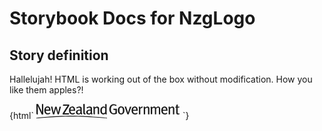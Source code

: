 

# Storybook Docs for NzgLogo

<Meta title="govtnz-import/NzgLogo" />

## Story definition

Hallelujah! HTML is working out of the box without modification.
How you like them apples?!

<Preview>
  <Story name="NzgLogo" height="100px">
    {html`
      <svg
        class="g-nzg-logo example"
        focusable="false"
        height="24"
        role="img"
        width="230"
      >
        <title>New Zealand Government</title>
        <path
          d="M0 22.2s28.9-3.3 56.2-3.3C84 19 113 22.2 113 22.2v1.1s-29.2-3-57-3c-27.2 0-56.1 3-56.1 3v-1.1zm11.1-5.3H8.6L4.2 8l-2-4.5h-.1L2.3 8v9h-.9C.4 17 0 16 0 14.8V.2h2.7l4.7 9.2c.7 1.4 1.5 3.5 1.6 4h.1l-.2-5V.2H11V17zM52.5 15l-.6 2H42v-1.8l6.8-10.6L50 2.8l-2 .1h-5.6l.5-2h9.6v2l-6.6 10.5-1 1.6h7.6zm76.3.5a9.6 9.6 0 01-4.9 1.3 7 7 0 01-5.3-2.2 9.5 9.5 0 01-1.9-6.3c0-2.3 1-5 2.9-6.5 1.2-1 2.5-1.4 4.2-1.4a7 7 0 014.7 1.6l-1.1 1.5a5.7 5.7 0 00-3.6-1.3c-1.6 0-2.8.7-3.6 2.2-.5 1-.9 2-.9 4 0 2.3.4 4 1.2 5 .7 1 2.2 1.6 3.6 1.6a5 5 0 002.4-.7V9.7h-3l-.4-2h5.7v7.9zm12.1-4.9c0 3.9-2 6.3-5.2 6.3-3.3 0-5.3-2.5-5.3-6.4 0-4 2-6.4 5.2-6.4 3.6 0 5.3 2.9 5.3 6.5zm-2.5.1c0-3.7-1-4.9-2.8-4.9-2 0-2.7 1.4-2.7 4.5 0 3.6 1 4.9 2.8 4.9 1.7 0 2.7-1.3 2.7-4.5zM152 4.6l-4.4 12.2h-2l-4.4-12.2 2.3-.4 2.4 7.4.7 2.6.8-2.7 2.3-7h2.3zm10.2 6.5h-7.4v.3c0 1 .1 1.8.5 2.4.6 1 1.6 1.4 2.8 1.4 1.1 0 2-.4 3-1.2l.8 1.4a6.2 6.2 0 01-4.2 1.5c-3.3 0-5.4-2.4-5.4-6.4 0-2 .4-3.4 1.5-4.7 1-1.1 2.1-1.6 3.6-1.6 1.3 0 2.4.4 3.3 1.3 1 1 1.4 2.4 1.5 5.2v.4zm-2.4-1.7c0-1.1-.2-2-.7-2.7a2.2 2.2 0 00-1.8-.8c-1.6 0-2.5 1.3-2.5 3.5h5zm10.4-5.1l-.8 2.2a1.8 1.8 0 00-.6-.1 2.5 2.5 0 00-2.5 2.5v7.8h-2.2v-9c0-1.4-.2-2.2-.5-3l2.2-.5c.2.5.4 1.3.4 1.9v.2c1-1.4 2-2.1 3.3-2.1h.7zm10.6 12.4h-2.2V8.5c0-1 0-1.5-.4-1.9-.2-.3-.6-.4-1.2-.4-.9 0-2.2.6-3 1.5v9h-2.2v-9c0-1.5-.1-2-.4-3l2-.5c.4.6.5 1.1.5 1.9.7-.6 1-1 1.5-1.2.7-.4 1.5-.6 2.3-.6 1.3 0 2.4.6 2.8 1.7.2.4.3 1 .3 1.5v9.2zm17.4 0H196V8c0-1.4-.4-1.9-1.4-1.9-1.1 0-2 .8-2.9 1.7v8.9h-2.1V8c0-1.3-.4-1.8-1.5-1.8-.9 0-1.8.4-2.8 1.4v9H183V7.9a7 7 0 00-.4-3l2-.6c.3.5.4 1 .4 1.7a5 5 0 013.5-1.7c1 0 2.2.6 2.8 2 1.2-1.4 2.5-2 3.7-2 1.9 0 3.1 1.2 3.1 3.4v9zm11.6-5.6h-7.4v.3c0 1 .2 1.8.5 2.4.6 1 1.6 1.4 2.8 1.4 1.1 0 2-.4 3-1.2l.8 1.4a6.2 6.2 0 01-4.2 1.5c-3.3 0-5.4-2.4-5.4-6.4 0-2 .4-3.4 1.5-4.7 1-1.1 2.1-1.6 3.6-1.6 1.4 0 2.5.4 3.3 1.3 1 1 1.4 2.4 1.5 5.2v.4zm-2.3-1.7c0-1.1-.3-2-.8-2.7-.4-.5-1-.8-1.7-.8-1.7 0-2.6 1.3-2.6 3.5h5zm13.2 7.3h-2.2V8.5c0-1 0-1.5-.4-1.9-.2-.3-.6-.4-1.2-.4-.9 0-2.2.6-3 1.5v9h-2.2v-9c0-1.5-.1-2-.5-3l2.2-.5c.2.6.4 1.1.4 1.9.7-.6 1-1 1.5-1.2.7-.4 1.5-.6 2.3-.6 1.3 0 2.4.6 2.8 1.7.2.4.3 1 .3 1.5v9.2zM229 4.6l-.6 1.5H226v7.3c0 1.5.4 2 1.6 2 .4 0 .7-.1 1.1-.3l.3 1.4a4.8 4.8 0 01-2.2.5c-.8 0-1.7-.2-2-.6-.6-.5-1-.7-1-2.5V6.1h-1.4V4.6h1.4c0-1 0-2.2.2-3.1l2.3-.6c-.1 1-.3 2.4-.3 3.7h3zM22.6 11h-7.4v.3c0 1 .2 1.8.5 2.4.7 1 1.7 1.4 2.8 1.4 1.2 0 2.1-.4 3-1.1l.9 1.3a6.2 6.2 0 01-4.2 1.5c-3.4 0-5.5-2.4-5.5-6.4a7 7 0 011.5-4.7 4.9 4.9 0 017-.4c1 1.1 1.4 2.5 1.4 5.3v.4zm-2.3-1.7c0-1.1-.3-2.1-.7-2.7-.4-.5-1-.9-1.8-.9-1.7 0-2.5 1.4-2.5 3.6h5zm19.1-4.9L36 16.8h-2l-2-6.6-.8-3-.7 2.8-1.8 6.8h-2.2L23.3 4.6l2.3-.3L27 11l.7 3 .6-2.8 1.8-6.8h2.3l1.7 6.6.7 3h.1l.6-3L37 4.6h2.3zM62 11.1h-7.4v.3c0 1 .2 1.8.6 2.4.6 1 1.6 1.4 2.7 1.4 1.2 0 2.2-.4 3-1.1l.9 1.3a6.2 6.2 0 01-4.2 1.5c-3.4 0-5.4-2.4-5.4-6.4 0-2 .4-3.5 1.4-4.7a4.9 4.9 0 017-.4c1 1.1 1.4 2.5 1.4 5.3v.4zm-2.3-1.7c0-1.1-.2-2.1-.7-2.7-.4-.5-1-.9-1.8-.9-1.7 0-2.5 1.4-2.5 3.6h5zm13.8 6.3l-1.1 1.5a3 3 0 01-1.7-1.8 4 4 0 01-3.4 1.6c-2.4 0-4-1.2-4-3.5 0-2.8 2.3-4.3 6.3-4.3h.8v-.8c0-1.5-.2-2.4-1.9-2.4-1.3 0-2.7.6-3.7 1.4l-1-1.6a9 9 0 015-1.6c1.8 0 3.1.6 3.6 1.9.2.5.2 1 .2 2.1v4.5c0 1.7 0 2.4 1 3zm-3.1-5h-.8c-1.6 0-2.7.3-3.2.8-.4.6-.6 1-.6 1.8 0 1.3.7 2.1 2 2.1 1 0 2-.6 2.5-1.6v-3zm8.4 6l-1.3.2c-1 0-1.5-.2-2-.9-.3-.5-.4-1-.4-2.1v-10c0-1.6 0-2.5-.3-3.4l2.4-.5c.2.8.2 2 .2 3.5v9.8c0 1.3 0 1.6.3 1.8.2.2.5.2.8.2l.3 1.4zm11.1-1l-1.1 1.5c-.8-.3-1.4-1-1.6-1.8-.4.4-1.4 1.6-3.5 1.6-2.4 0-4-1.2-4-3.5 0-2.8 2.3-4.3 6.3-4.3h.8v-.8c0-1.5-.2-2.4-1.9-2.4-1.3 0-2.7.6-3.7 1.4l-1-1.6c1.2-.7 2.7-1.6 5-1.6 1.8 0 3.1.6 3.6 1.9.2.5.2 1 .2 2.1v4.5c0 1.7 0 2.4 1 3zm-3.1-5H86c-1.6 0-2.7.3-3.1.8-.5.6-.7 1-.7 1.8 0 1.3.7 2.1 2 2.1 1 0 2-.6 2.5-1.6v-3zm26 6h-2.2c-.2-.4-.2-.6-.2-1.2a4 4 0 01-3.2 1.4c-3 0-4.9-2.4-4.9-6.2 0-2.6.9-4.6 2.5-5.7a4.2 4.2 0 012.4-.7c1.2 0 2.2.4 3 1.4V.2l2.2.3v12.1c0 2 0 3.3.3 4zm-2.7-3.1V7.2a3.1 3.1 0 00-2.6-1.1c-.9 0-1.6.5-2 1.2-.5.8-.7 1.8-.7 3.4 0 2.3.3 3 1 3.7.4.4 1 .6 1.7.6a3 3 0 002.6-1.4zm-9.7 3h-2.2v-8c0-1.1-.1-1.5-.4-1.9-.3-.3-.7-.5-1.2-.5-1 0-2.2.7-3 1.6v9h-1.2c-.7 0-1-.6-1-1.4V7.6c0-1.4-.2-2-.5-2.9l2-.5c.4.5.5 1 .5 1.8.7-.6 1-.9 1.6-1.2a4.5 4.5 0 012.2-.6c1.3 0 2.5.7 2.9 1.8.2.4.3 1 .3 1.5v9.2z"
          fill="currentColor"
        ></path>
      </svg>
    `}
  </Story>
</Preview>
